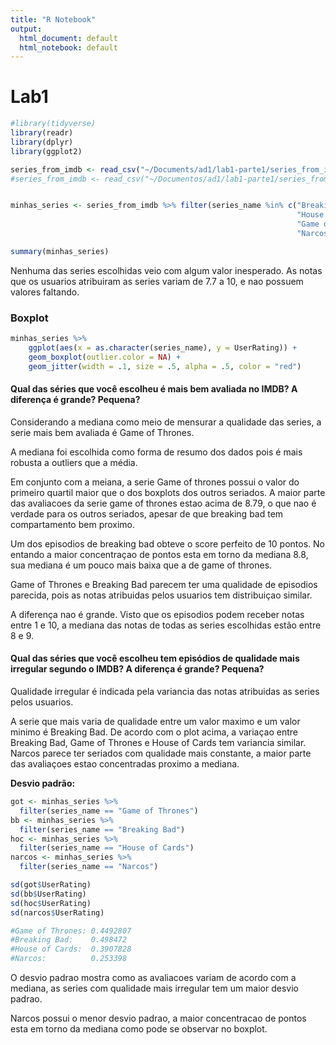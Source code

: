 ```yaml
---
title: "R Notebook"
output:
  html_document: default
  html_notebook: default
---
```

# Lab1

```r

#library(tidyverse)
library(readr)
library(dplyr)
library(ggplot2)

series_from_imdb <- read_csv("~/Documents/ad1/lab1-parte1/series_from_imdb.csv")
#series_from_imdb <- read_csv("~/Documentos/ad1/lab1-parte1/series_from_imdb.csv")


minhas_series <- series_from_imdb %>% filter(series_name %in% c("Breaking Bad",
                                                                "House of Cards",
                                                                "Game of Thrones", 
                                                                "Narcos"))

```

```r
summary(minhas_series)
```

Nenhuma das series escolhidas veio com algum valor inesperado. As notas que os usuarios atribuiram as series
variam de 7.7 a 10, e nao possuem valores faltando.

### Boxplot

```r
minhas_series %>% 
    ggplot(aes(x = as.character(series_name), y = UserRating)) + 
    geom_boxplot(outlier.color = NA) +   
    geom_jitter(width = .1, size = .5, alpha = .5, color = "red")
```




#### Qual das séries que você escolheu é mais bem avaliada no IMDB? A diferença é grande? Pequena? 

Considerando a mediana como meio de mensurar a qualidade das series, a serie mais bem avaliada é Game of Thrones.

A mediana foi escolhida como forma de resumo dos dados pois é mais robusta a outliers que a média.

Em conjunto com a meiana, a serie Game of thrones possui o valor do primeiro quartil maior que o dos boxplots dos outros seriados. A maior parte das avaliacoes da serie game of thrones estao acima de 8.79, o que nao é verdade para os outros seriados, apesar de que breaking bad tem compartamento bem proximo.

Um dos episodios de breaking bad obteve o score perfeito de 10 pontos. No entando a maior concentraçao de pontos esta em torno da mediana 8.8, sua mediana é um pouco mais baixa que a de game of thrones.

Game of Thrones e Breaking Bad parecem ter uma qualidade de episodios parecida, pois as notas atribuidas pelos usuarios tem distribuiçao similar.

A diferença nao é grande. Visto que os episodios podem receber notas entre 1 e 10, a mediana das notas de todas as series escolhidas estão entre 8 e 9.



#### Qual das séries que você escolheu tem episódios de qualidade mais irregular segundo o IMDB? A diferença é grande? Pequena?

Qualidade irregular é indicada pela variancia das notas atribuidas as series pelos usuarios.

A serie que mais varia de qualidade entre um valor maximo e um valor minimo é Breaking Bad. 
De acordo com o plot acima, a variaçao entre Breaking Bad, Game of Thrones e House of Cards tem variancia similar. Narcos parece ter seriados com qualidade mais constante, a maior parte das avaliaçoes estao concentradas proximo a mediana.

**Desvio padrão:**
```r
got <- minhas_series %>%
  filter(series_name == "Game of Thrones")
bb <- minhas_series %>%
  filter(series_name == "Breaking Bad")
hoc <- minhas_series %>%
  filter(series_name == "House of Cards")
narcos <- minhas_series %>%
  filter(series_name == "Narcos")
```

```r
sd(got$UserRating)
sd(bb$UserRating)
sd(hoc$UserRating)
sd(narcos$UserRating)


```

```r
#Game of Thrones: 0.4492807
#Breaking Bad:    0.498472
#House of Cards:  0.3907828
#Narcos:          0.253398

```

O desvio padrao mostra como as avaliacoes variam de acordo com a mediana, as series com qualidade mais irregular tem um maior desvio padrao.

Narcos possui o menor desvio padrao, a maior concentracao de pontos esta em torno da mediana como pode se observar no boxplot.







